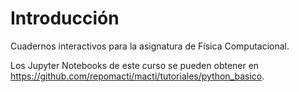 # Introducción {.unnumbered}

Cuadernos interactivos para la asignatura de Física Computacional.

Los Jupyter Notebooks de este curso se pueden obtener en  <https://github.com/repomacti/macti/tutoriales/python_basico>.


